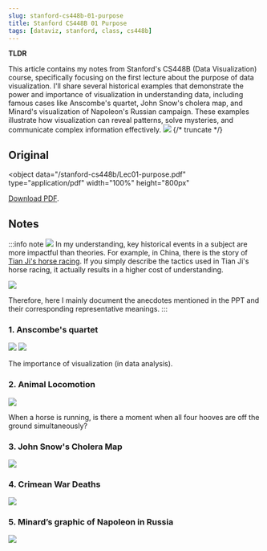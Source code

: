 ```yaml
---
slug: stanford-cs448b-01-purpose
title: Stanford CS448B 01 Purpose
tags: [dataviz, stanford, class, cs448b]
---
```


**TLDR**

This article contains my notes from Stanford's CS448B (Data Visualization) course, specifically focusing on the first lecture about the purpose of data visualization. I'll share several historical examples that demonstrate the power and importance of visualization in understanding data, including famous cases like Anscombe's quartet, John Snow's cholera map, and Minard's visualization of Napoleon's Russian campaign. These examples illustrate how visualization can reveal patterns, solve mysteries, and communicate complex information effectively.
![](https://kitee-1301346990.cos.ap-nanjing.myqcloud.com/Obsidian/202409241757456.png?imageSlim)
{/* truncate */}

## Original

<object
  data="/stanford-cs448b/Lec01-purpose.pdf"
  type="application/pdf"
  width="100%"
  height="800px"
>
  <a href="/stanford-cs448b/Lec01-purpose.pdf">Download PDF</a>.
</object>

## Notes

:::info note
![](https://kitee-1301346990.cos.ap-nanjing.myqcloud.com/Obsidian/202409241757456.png?imageSlim)
In my understanding, key historical events in a subject are more impactful than theories. For example, in China, there is the story of [Tian Ji's horse racing](https://en.wikipedia.org/wiki/Tian_Ji#Tian_Ji%E2%80%99s_Horse_Racing_Strategy). If you simply describe the tactics used in Tian Ji's horse racing, it actually results in a higher cost of understanding.

![](https://kitee-1301346990.cos.ap-nanjing.myqcloud.com/Obsidian/202409201529769.png?imageSlim)

Therefore, here I mainly document the anecdotes mentioned in the PPT and their corresponding representative meanings.
:::

### 1. Anscombe's quartet

![](https://kitee-1301346990.cos.ap-nanjing.myqcloud.com/Obsidian/202409201535199.png?imageSlim)
![](https://kitee-1301346990.cos.ap-nanjing.myqcloud.com/Obsidian/202409201535058.png?imageSlim)

The importance of visualization (in data analysis).

### 2. Animal Locomotion

![](https://kitee-1301346990.cos.ap-nanjing.myqcloud.com/Obsidian/202409201601036.png?imageSlim)

When a horse is running, is there a moment when all four hooves are off the ground simultaneously?

### 3. John Snow's Cholera Map

![](https://kitee-1301346990.cos.ap-nanjing.myqcloud.com/Obsidian/202409201607228.png?imageSlim)

### 4. Crimean War Deaths

![](https://kitee-1301346990.cos.ap-nanjing.myqcloud.com/Obsidian/202409201608088.png?imageSlim)

### 5. Minard’s graphic of Napoleon in Russia

![](https://kitee-1301346990.cos.ap-nanjing.myqcloud.com/Obsidian/202409241727318.png?imageSlim)
